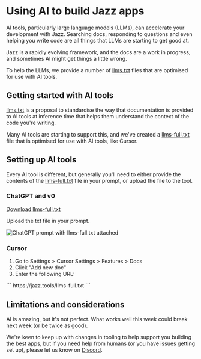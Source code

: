 
# Using AI to build Jazz apps

AI tools, particularly large language models (LLMs), can accelerate your development with Jazz. Searching docs, responding to questions and even helping you write code are all things that LLMs are starting to get good at.

Jazz is a rapidly evolving framework, and the docs are a work in progress, and sometimes AI might get things a little wrong.

To help the LLMs, we provide a number of [llms.txt](https://llmstxt.org/) files that are optimised for use with AI tools.

## Getting started with AI tools

[llms.txt](https://llmstxt.org/) is a proposal to standardise the way that documentation is provided to AI tools at inference time that helps them understand the context of the code you're writing.

Many AI tools are starting to support this, and we've created a [llms-full.txt](https://jazz.tools/llms-full.txt) file that is optimised for use with AI tools, like Cursor.

## Setting up AI tools

Every AI tool is different, but generally you'll need to either provide the contents of the [llms-full.txt](https://jazz.tools/llms-full.txt) file in your prompt, or upload the file to the tool.

### ChatGPT and v0

<a href="/llms-full.txt" download>Download llms-full.txt</a>

Upload the txt file in your prompt.

![ChatGPT prompt with llms-full.txt attached](/chatgpt-with-llms-full-txt.jpg)

### Cursor

1. Go to Settings > Cursor Settings > Features > Docs
2. Click "Add new doc"
3. Enter the following URL:

<CodeGroup>
```
https://jazz.tools/llms-full.txt
```
</CodeGroup>

## Limitations and considerations

AI is amazing, but it's not perfect. What works well this week could break next week (or be twice as good).

We're keen to keep up with changes in tooling to help support you building the best apps, but if you need help from humans (or you have issues getting set up), please let us know on [Discord](https://discord.gg/utDMjHYg42).
